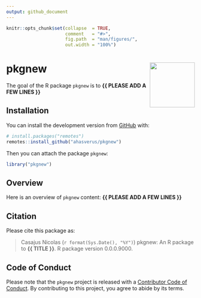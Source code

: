 ```yaml
---
output: github_document
---
```


<!-- README.md is generated from README.Rmd. Please edit that file -->


```r
knitr::opts_chunk$set(collapse  = TRUE,
                      comment   = "#>",
                      fig.path  = "man/figures/",
                      out.width = "100%")
```



pkgnew <img src="man/figures/package-sticker.png" align="right" style="float:right; height:120px;"/>
=========================================================

<!-- badges: start -->
<!-- badges: end -->


The goal of the R package `pkgnew` is to **{{ PLEASE ADD A FEW LINES }}**



## Installation

You can install the development version from [GitHub](https://github.com/) with:

```r
# install.packages("remotes")
remotes::install_github("ahasverus/pkgnew")
```

Then you can attach the package `pkgnew`:

```r
library("pkgnew")
```



## Overview

Here is an overview of `pkgnew` content: **{{ PLEASE ADD A FEW LINES }}**



## Citation

Please cite this package as: 

> Casajus Nicolas (`r format(Sys.Date(), "%Y")`) pkgnew: An R 
package to **{{ TITLE }}**. R package version 0.0.0.9000.



## Code of Conduct

Please note that the `pkgnew` project is released with a 
[Contributor Code of Conduct](https://contributor-covenant.org/version/2/0/CODE_OF_CONDUCT.html). 
By contributing to this project, you agree to abide by its terms.
